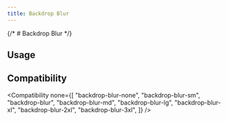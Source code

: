 ```yaml
---
title: Backdrop Blur
---
```



{/* # Backdrop Blur */}

## Usage

<Usage />

## Compatibility

<Compatibility
  none={[
    "backdrop-blur-none",
    "backdrop-blur-sm",
    "backdrop-blur",
    "backdrop-blur-md",
    "backdrop-blur-lg",
    "backdrop-blur-xl",
    "backdrop-blur-2xl",
    "backdrop-blur-3xl",
  ]}
/>
